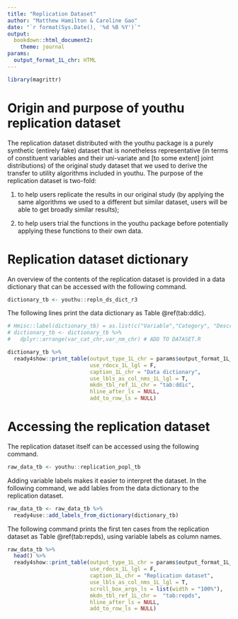 ```yaml
---
title: "Replication Dataset"
author: "Matthew Hamilton & Caroline Gao"
date: "`r format(Sys.Date(), '%d %B %Y')`"
output: 
  bookdown::html_document2:
    theme: journal
params:
  output_format_1L_chr: HTML
---
```

```r
library(magrittr)
```
# Origin and purpose of youthu replication dataset
The replication dataset distributed with the youthu package is a purely synthetic (entirely fake) dataset that is nonetheless representative (in terms of constituent variables and their uni-variate and [to some extent] joint distributions) of the original study dataset that we used to derive the transfer to utility algorithms included in youthu. The purpose of the replication dataset is two-fold:

1) to help users replicate the results in our original study (by applying the same algorithms we used to a different but similar dataset, users will be able to get broadly similar results);

2) to help users trial the functions in the youthu package before potentially applying these functions to their own data.

# Replication dataset dictionary

An overview of the contents of the replication dataset is provided in a data dictionary that can be accessed with the following command.

```r
dictionary_tb <- youthu::repln_ds_dict_r3
```

The following lines print the data dictionary as Table \@ref(tab:ddic).
```r
# Hmisc::label(dictionary_tb) = as.list(c("Variable","Category", "Description", "Class")) # ADD TO DATASET.R
# dictionary_tb <- dictionary_tb %>%
#   dplyr::arrange(var_cat_chr,var_nm_chr) # ADD TO DATASET.R
```

```r
dictionary_tb %>%
  ready4show::print_table(output_type_1L_chr = params$output_format_1L_chr, 
                          use_rdocx_1L_lgl = F,
                          caption_1L_chr = "Data dictionary",  
                          use_lbls_as_col_nms_1L_lgl = T, 
                          mkdn_tbl_ref_1L_chr = "tab:ddic", 
                          hline_after_ls = NULL, 
                          add_to_row_ls = NULL)
```

# Accessing the replication dataset
The replication dataset itself can be accessed using the following command.

```r
raw_data_tb <- youthu::replication_popl_tb 
```

Adding variable labels makes it easier to interpret the dataset. In the following command, we add lables from the data dictionary to the replication dataset.

```r
raw_data_tb <- raw_data_tb %>%
  ready4use::add_labels_from_dictionary(dictionary_tb)
```

The following command prints the first ten cases from the replication dataset as Table \@ref(tab:repds), using variable labels as column names.

```r
raw_data_tb %>%
  head() %>%
  ready4show::print_table(output_type_1L_chr = params$output_format_1L_chr,
                          use_rdocx_1L_lgl = F,
                          caption_1L_chr = "Replication dataset",
                          use_lbls_as_col_nms_1L_lgl = T, 
                          scroll_box_args_ls = list(width = "100%"),
                          mkdn_tbl_ref_1L_chr =  "tab:repds", 
                          hline_after_ls = NULL, 
                          add_to_row_ls = NULL) 
```


